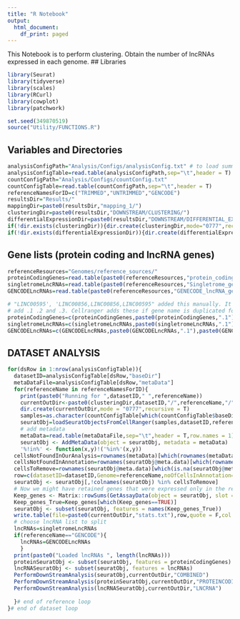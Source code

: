 ```yaml
---
title: "R Notebook"
output:
  html_document:
    df_print: paged
---
```


This Notebook is to perform clustering. Obtain the number of lncRNAs expressed in each genome.
## Libraries
```r
library(Seurat)
library(tidyverse)
library(scales)
library(RCurl)
library(cowplot)
library(patchwork)

set.seed(349870519)
source("Utility/FUNCTIONS.R")
```

## Variables and Directories
```r
analysisConfigPath="Analysis/Configs/analysisConfig.txt" # to load summary files
analysisConfigTable=read.table(analysisConfigPath,sep="\t",header = T)
countConfigPath="Analysis/Configs/countConfig.txt"
countConfigTable=read.table(countConfigPath,sep="\t",header = T)
referenceNamesForID=c("TRIMMED","UNTRIMMED","GENCODE")
resultsDir="Results/"
mappingDir=paste0(resultsDir,"mapping_1/")
clusteringDir=paste0(resultsDir,"DOWNSTREAM/CLUSTERING/")
differentialExpressionDir=paste0(resultsDir,"DOWNSTREAM/DIFFERENTIAL_EXPRESSION/")
if(!dir.exists(clusteringDir)){dir.create(clusteringDir,mode="0777",recursive = T)}
if(!dir.exists(differentialExpressionDir)){dir.create(differentialExpressionDir,mode="0777",recursive = T)}

```
## Gene lists (protein coding and lncRNA genes)
```r
referenceResources="Genomes/reference_sources/"
proteinCodingGenes=read.table(paste0(referenceResources,"protein_coding_genenames_and_ids_unique.txt"), quote = "",row.names=NULL,sep="\t")[[1]]
singletromeLncRNAs=read.table(paste0(referenceResources,"Singletrome_genenames_and_ids_unique.txt"), quote = "",row.names=NULL,sep="\t")[[1]]
GENCODELncRNAs=read.table(paste0(referenceResources,"GENECODE_lncRNA_genenames_and_ids_unique.txt"), quote = "",row.names=NULL,sep="\t")[[1]]

# "LINC00595', 'LINC00856,LINC00856,LINC00595" added this manually. It is from lncExpDB
# add .1 .2 and .3. Cellranger adds these if gene name is duplicated for different gene ids
proteinCodingGenes=c(proteinCodingGenes,paste0(proteinCodingGenes,".1"),paste0(proteinCodingGenes,".2"),paste0(proteinCodingGenes,".3"),paste0(proteinCodingGenes,".4"))
singletromeLncRNAs=c(singletromeLncRNAs,paste0(singletromeLncRNAs,".1"),paste0(singletromeLncRNAs,".2"),paste0(singletromeLncRNAs,".3"),paste0(singletromeLncRNAs,".4"),"LINC00595', 'LINC00856,LINC00856,LINC00595")
GENCODELncRNAs=c(GENCODELncRNAs,paste0(GENCODELncRNAs,".1"),paste0(GENCODELncRNAs,".2"),paste0(GENCODELncRNAs,".3"))
```

## DATASET ANALYSIS
```r
for(dsRow in 1:nrow(analysisConfigTable)){
  datasetID=analysisConfigTable[dsRow,"baseDir"]
  metaDataFile=analysisConfigTable[dsRow,"metaData"]
  for(referenceName in referenceNamesForID){
    print(paste0("Running for ",datasetID," ",referenceName))
    currentOutDir<-paste0(clusteringDir,datasetID,"/",referenceName,"/")
    dir.create(currentOutDir,mode = "0777",recursive = T)
    samples=as.character(countConfigTable[which(countConfigTable$baseDir==datasetID),"id"])
    seuratObj=loadSeuratObjectsFromCellRanger(samples,datasetID,referenceName)
    # add metadata
    metaData=read.table(metaDataFile,sep="\t",header = T,row.names = 1)
    seuratObj <- AddMetaData(object = seuratObj, metadata = metaData)
    '%!in%' <- function(x,y)!('%in%'(x,y))
  cellsNotFoundInOurAnalysis=rownames(metaData)[which(rownames(metaData) %!in% rownames(seuratObj@meta.data))]
  cellsNotFoundInAnnotation=rownames(seuratObj@meta.data)[which(rownames(seuratObj@meta.data) %!in% rownames(metaData))]
  cellsToRemove=rownames(seuratObj@meta.data)[which(is.na(seuratObj@meta.data$celltype))]
  row=c(datasetID=datasetID,Genome=referenceName,noOfCellsInAnnotation=nrow(metaData),noOfCellsInOurAnalysis=nrow(seuratObj@meta.data),cellsNotFoundInOurAnalysis=length(cellsNotFoundInOurAnalysis),cellsNotFoundInAnnotation=length(cellsNotFoundInAnnotation),cellsToRemove=length(cellsToRemove))
  seuratObj <- seuratObj[,!colnames(seuratObj) %in% cellsToRemove]
  # Now we might have retained genes that were expressed only in the removed cells. We need to remove those genes
  Keep_genes <- Matrix::rowSums(GetAssayData(object = seuratObj, slot = "counts")) >= 1
  Keep_genes_True=Keep_genes[which(Keep_genes==TRUE)]
  seuratObj <- subset(seuratObj, features = names(Keep_genes_True))
  write.table(file=paste0(currentOutDir,"stats.txt"),row,quote = F,col.names = F,sep="\t")
  # choose lncRNA list to split
  lncRNAs=singletromeLncRNAs
  if(referenceName=="GENCODE"){
    lncRNAs=GENCODELncRNAs
    }
  print(paste0("Loaded lncRNAs ", length(lncRNAs)))
  proteinSeuratObj <- subset(seuratObj, features = proteinCodingGenes)
  lncRNASeuratObj <- subset(seuratObj, features = lncRNAs)
  PerformDownStreamAnalysis(seuratObj,currentOutDir,"COMBINED")
  PerformDownStreamAnalysis(proteinSeuratObj,currentOutDir,"PROTEINCODING")
  PerformDownStreamAnalysis(lncRNASeuratObj,currentOutDir,"LNCRNA")
  
  }# end of reference loop
}# end of dataset loop
```
